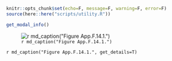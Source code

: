 ```r
knitr::opts_chunk$set(echo=F, message=F, warning=F, error=F)
source(here::here("scripts/utility.R"))
```

```r
get_modal_info()
```

![`r md_caption("Figure App.F.14.1.")`](../img/cinms_cr/App.F.14.1.NIS_PISCO.jpg)

`r md_caption("Figure App.F.14.1.", get_details=T)`